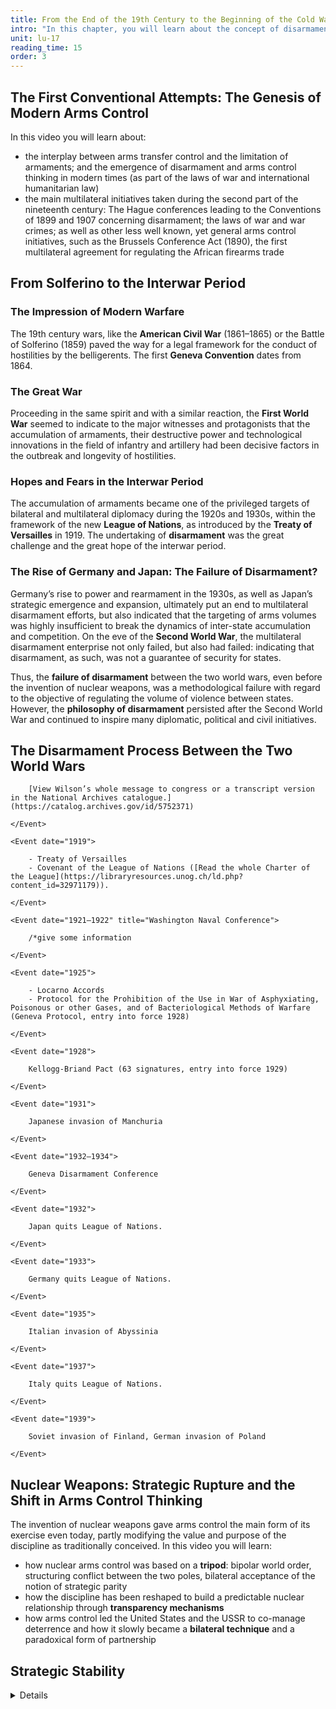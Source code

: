 ```yaml
---
title: From the End of the 19th Century to the Beginning of the Cold War
intro: "In this chapter, you will learn about the concept of disarmament and the genesis of modern arms control."
unit: lu-17
reading_time: 15
order: 3
---
```


## The First Conventional Attempts: The Genesis of Modern Arms Control

In this video you will learn about:
- the interplay between arms transfer control and the limitation of armaments; and the emergence of disarmament and arms control thinking in modern times (as part of the laws of war and international humanitarian law)
- the main multilateral initiatives taken during the second part of the nineteenth century: The Hague conferences leading to the Conventions of 1899 and 1907 concerning disarmament; the laws of war and war crimes; as well as other less well known, yet general arms control initiatives, such as the Brussels Conference Act (1890), the first multilateral agreement for regulating the African firearms trade

<LectureVideo lu="lu20" vl="vl2-1" provider="video-stream"/>

## From Solferino to the Interwar Period

### The Impression of Modern Warfare

The 19th century wars, like the **American Civil War** (1861–1865) or the Battle of Solferino (1859) paved the way for a legal framework for the conduct of hostilities by the belligerents. The first **Geneva Convention** dates from 1864.

### The Great War

Proceeding in the same spirit and with a similar reaction, the **First World War** seemed to indicate to the major witnesses and protagonists that the accumulation of armaments, their destructive power and technological innovations in the field of infantry and artillery had been decisive factors in the outbreak and longevity of hostilities.

<Figure
    size="medium"
    src="vickers_machine_gun_crew_with_gas_masks.jpg"
    caption="A British machine gun team wears anti-gas helmets in WWI."
    credit="John Warwick Brooke / Imperial War Museum"
    license="cc-by-nc-4"
    alt="The historic photograph shows a Vickers machine gun team with anti-gas helmets."
></Figure>

### Hopes and Fears in the Interwar Period

The accumulation of armaments became one of the privileged targets of bilateral and multilateral diplomacy during the 1920s and 1930s, within the framework of the new **League of Nations**, as introduced by the **Treaty of Versailles** in 1919.
The undertaking of **disarmament** was the great challenge and the great hope of the interwar period.

### The Rise of Germany and Japan: The Failure of Disarmament?

Germany’s rise to power and rearmament in the 1930s, as well as Japan’s strategic emergence and expansion, ultimately put an end to multilateral disarmament efforts, but also indicated that the targeting of arms volumes was highly insufficient to break the dynamics of inter-state accumulation and competition. On the eve of the **Second World War**, the multilateral disarmament enterprise not only failed, but also had failed: indicating that disarmament, as such, was not a guarantee of security for states.

Thus, the **failure of disarmament** between the two world wars, even before the invention of nuclear weapons, was a methodological failure with regard to the objective of regulating the volume of violence between states.
However, the **philosophy of disarmament** persisted after the Second World War and continued to inspire many diplomatic, political and civil initiatives. 

## The Disarmament Process Between the Two World Wars

<Timeline>
    <Event date="1918" title="Woodrow Wilson’s Fourteen Points">

        [View Wilson’s whole message to congress or a transcript version in the National Archives catalogue.](https://catalog.archives.gov/id/5752371)
    
    </Event>

    <Event date="1919">
        
        - Treaty of Versailles
        - Covenant of the League of Nations ([Read the whole Charter of the League](https://libraryresources.unog.ch/ld.php?content_id=32971179)).
    
    </Event>

    <Event date="1921–1922" title="Washington Naval Conference">

        /*give some information
    
    </Event>

    <Event date="1925">

        - Locarno Accords
        - Protocol for the Prohibition of the Use in War of Asphyxiating, Poisonous or other Gases, and of Bacteriological Methods of Warfare (Geneva Protocol, entry into force 1928)

    </Event>

    <Event date="1928">

        Kellogg-Briand Pact (63 signatures, entry into force 1929)
    
    </Event>
    
    <Event date="1931">

        Japanese invasion of Manchuria

    </Event>

    <Event date="1932–1934">

        Geneva Disarmament Conference
    
    </Event>

    <Event date="1932">

        Japan quits League of Nations.

    </Event>
    
    <Event date="1933">

        Germany quits League of Nations.

    </Event>

    <Event date="1935">
        
        Italian invasion of Abyssinia

    </Event>

    <Event date="1937">

        Italy quits League of Nations.

    </Event>

    <Event date="1939">

        Soviet invasion of Finland, German invasion of Poland

    </Event>
</Timeline>

## Nuclear Weapons: Strategic Rupture and the Shift in Arms Control Thinking

The invention of nuclear weapons gave arms control the main form of its exercise even today, partly modifying the value and purpose of the discipline as traditionally conceived. In this video you will learn:

- how nuclear arms control was based on a **tripod**: bipolar world order, structuring conflict between the two poles, bilateral acceptance of the notion of strategic parity
- how the discipline has been reshaped to build a predictable nuclear relationship through **transparency mechanisms**
- how arms control led the United States and the USSR to co-manage deterrence and how it slowly became a **bilateral technique** and a paradoxical form of partnership

<LectureVideo lu="lu20" vl="vl2-2" provider="video-stream"/>

## Strategic Stability

<Details summary="The Idea Behind Strategic Stability">
    

Strategic stability is both a concept and a phenomenon adopted and defined during the **Cold War**. At that time, it had complementary meanings. First, it meant the predictability of the strategic relationship between the two major actors in peacetime (**arms race stability**). To achieve this, stability meant not having an incentive to increase one’s nuclear arsenal in order to prevent one of the adversaries from gaining a decisive advantage by using nuclear weapons first.

It was also about the predictability of the strategic relationship in times of crisis (**crisis stability**) as well as the absence of risk of an adverse first strike (**first strike stability**). This was a central theme of the strategic debate in the 1960s. Behaviour, perceptions and signals should not encourage the adversary to carry out a nuclear first strike to protect himself from an adverse first strike.

In the traditional sense, therefore, adversaries should not be tempted to carry out an anti-force first strike or a surprise attack without taking major risks, and each should have a protected second-strike capability, refraining from setting up strategic territory defences against a massive attack. In the same spirit, both sides must agree on **political and legal instruments that codify and control competition** between them.

In particular, it is necessary to prohibit the deployment, production and/or development of certain systems.

It can be seen that arms control during the Cold War is intimately linked to the notion of strategic stability. It was its operational extension.

Strategic stability may have been confused with mutually assured destruction, which is a narrow version of it. However, strategic stability is mainly measured by the ability of actors to respond to a first strike, and thus to have a credible second strike capability. In this respect, the **ABM Treaty** could be called a pillar of strategic stability because it largely limited the possibilities of deploying missile defence systems.

Over time, theorists and practitioners have sought to develop a broader and less schematic definition of strategic stability. Thus, the notion has gradually been conceived as a set of norms, rules and procedures designed to prevent one state from rapidly gaining a strategic advantage over another. In particular, stability can be enhanced by a range of measures that go beyond military and arms control.

</Details>